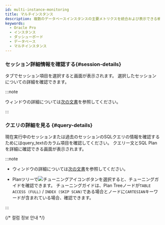 ```yaml
---
id: multi-instance-monitoring
title: マルチインスタンス
description: 複数のデータベースインスタンスの主要メトリクスを統合および表示できる機能を提供します。
keywords:
  - Oracle Pro
  - インスタンス
  - ダッシューボード
  - データベース
  - マルチインスタンス
---
```



<Dbv2mulitinstancemonitoringdesc />

<ProdImg img='db-multi-instance.png' desc='マルチインスタンス' />


<Dbmultiinstancemonitoringdescnotes />


<Apmdashboardsetpasttime />


<Apmdashboardcheckagent />


<Apmdashboradeditwidget />


<CustomWidget />


<Apmdashboardwidgetoptions />


<Apmdashboardpreset />


<WidgetDetails />


<Dbv2mimactivesessiondesc />


<Dbdashboardactivesessiondesc />


<Dbdashboardlocktreedesc />


<Dbv2mimactivesessionnote />

### セッション詳細情報を確認する{#session-details}

<Cmdname sid="active_sessions" className="uitext" />タブでセッション項目を選択すると<Cmdname sid="session_detail" className="uitext" />画面が表示されます。 選択したセッションについての詳細を確認できます。

<ImgLang img='db-session-details-info-oracle-pro.png' desc='セッション詳細情報' />

:::note

<Cmdname sid="session_detail" className="uitext" />ウィンドウの詳細については[次の文書](usage-ui#checksessioninfo)を参照してください。

:::

### クエリの詳細を見る {#query-details}

現在実行中のセッションまたは過去のセッションのSQLクエリの情報を確認するためには<UI>query_text</UI>のカラム項目を確認してください。 クエリー文とSQL Planを詳細に確認できる<Cmdname sid="TTL06224" className="uitext" />画面が表示されます。

<ImgLang img="db-sql-details-new-oracle-pro.png" desc="SQL 상세" />

:::note

- <Cmdname sid="TTL06224" className="uitext" />ウィンドウの詳細については[次の文書](usage-ui#query-details)を参照してください。

- Planツリーで![チューニングアイコン](/img/ic-chat-red.svg)ボタンを選択すると、チューニングガイドを確認できます。 チューニングガイドは、Plan Treeノードが`TABLE ACCESS (FULL)` / `INDEX (SKIP SCAN)`である場合とノードに`CARTESIAN`キーワードが含まれている場合、確認できます。

:::


<Dbtabledatafiltering level={3} />


<Dbv2dataeditcolumn level={3} />

{/* 컬럼 정보 안내 */}

<Oraclecolumn level={3} />


<Dbdashboardsessiontabledownload />


<Dbdashboardsessiontablenew />
